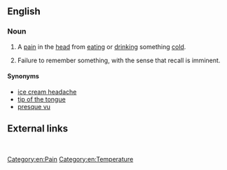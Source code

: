 ==English==

===Noun===
{{en-noun|head=[[brain]] [[freeze]]|-|s}}

# {{informal}} A [[pain]] in the [[head]] from [[eating]] or [[drinking]] something [[cold]].
# {{psychology}} Failure to remember something, with the sense that recall is imminent.

====Synonyms====
* [[ice cream headache]]
* [[tip of the tongue]]
* [[presque vu]]

[[Category:en:Pain]]
[[Category:en:Temperature]]

==External links==

{{pedia|Ice-cream headache|Brain freeze (headache)}} <br />
{{pedia|Tip of the tongue|Brain freeze (memory)}}